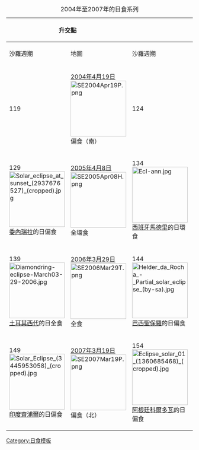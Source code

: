 {{Lunar year eclipse set info}}
{| class=wikitable 
|+ 2004年至2007年的日食系列
!colspan=2|升交點
|rowspan=11|&nbsp;
!colspan=2|降交點
|- style="text-align:center;"
!沙羅週期||地圖
!沙羅週期||地圖
|- style="text-align:center;vertical-align:top;"
|119
|[[2004年4月19日日食|2004年4月19日]]<BR>[[File:SE2004Apr19P.png|150px]]<BR>偏食（南）
|124
|[[2004年10月14日日食|2004年10月14日]]<BR>[[File:SE2004Oct14P.png|150px]]<BR>偏食（北）
|- style="text-align:center;vertical-align:top;"
|129<BR>[[File:Solar eclipse at sunset (2937676527) (cropped).jpg|150px]]<BR>[[委內瑞拉]]{{link-en|奈瓜塔|Naiguatá}}的日偏食
|[[2005年4月8日日食|2005年4月8日]]<BR>[[File:SE2005Apr08H.png|150px]]<BR>全環食
|134<BR>[[File:Ecl-ann.jpg|150px]]<BR> [[西班牙]][[馬德里]]的日環食
|[[2005年10月3日日食|2005年10月3日]]<BR>[[File:SE2005Oct03A.png|150px]]<BR>環食
|- style="text-align:center;vertical-align:top;"
|139<BR>[[File:Diamondring-eclipse-March03-29-2006.jpg|150px]]<BR>[[土耳其]][[西代]]的日全食
|[[2006年3月29日日食|2006年3月29日]]<BR> [[File:SE2006Mar29T.png|150px]]<BR>全食
|144<BR>[[File:Helder da Rocha - Partial solar eclipse (by-sa).jpg|150px]]<BR>[[巴西]][[聖保羅 (巴西)|聖保羅]]的日偏食
|[[2006年9月22日日食|2006年9月22日]]<BR>[[File:SE2006Sep22A.png|150px]]<BR>環食
|- style="text-align:center;vertical-align:top;"
|149<BR>[[File:Solar Eclipse (3445953058) (cropped).jpg|150px]]<BR>[[印度]][[齋浦爾]]的日偏食
|[[2007年3月19日日食|2007年3月19日]]<BR> [[File:SE2007Mar19P.png|150px]]<BR>偏食（北）
|154<BR>[[File:Eclipse solar 01 (1360685468) (cropped).jpg|150px]]<BR>[[阿根廷]][[科爾多瓦 (阿根廷)|科爾多瓦]]的日偏食
|[[2007年9月11日日食|2007年9月11日]]<BR>[[File:SE2007Sep11P.png|150px]]<BR>偏食（南）
|}<noinclude>
[[Category:日食模板]]
</noinclude>